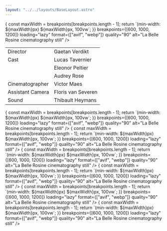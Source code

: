 ```yaml
---
layout: "../../layouts/BaseLayout.astro"
---
```


<section>
    <ProjectHero title={title} synopsis={synopsis} heroImage={heroImage} />
</section>

<section class="hero">    
    <div class="hero-content">
        <Picture
            src='/img/labellerosine/stills/20190223_LaBelleRosine_1.34.2.webp'
            sizes={(breakpoints) => {
                const maxWidth = breakpoints[breakpoints.length - 1];
                return `(min-width: ${maxWidth}px) ${maxWidth}px, 100vw`;
            }}
            breakpoints={[600, 1000, 1200]}
            loading="lazy"   
            format={["avif", "webp"]}
            quality="90"
            alt="La Belle Rosine cinematography still"        
        />
    </div>
</section>

<section class="hero" >
    <div class="hero-content">           
        <table class="table-auto border-separate border-spacing-x-3 text-base-200">
            <tbody>
                <tr>
                    <td class="text-right font-light">Director</td>
                    <td class="text-left font-bold">Gaetan Verdikt</td>
                </tr>       
                <tr>
                    <td class="text-right font-light">Cast</td>
                    <td class="text-left font-bold">Lucas Tavernier</td>
                </tr>
                <tr>
                    <td class="text-right font-light"></td>
                    <td class="text-left font-bold">Eleonor Peltier</td>
                </tr>
                <tr>
                    <td class="text-right font-light"></td>
                    <td class="text-left font-bold">Audrey Rose</td>
                </tr>         
                <tr>
                    <td class="text-right font-light">Cinematographer</td>
                    <td class="text-left font-bold">Victor Maes</td>
                </tr>
                <tr>
                    <td class="text-right font-light">Assistant Camera</td>
                    <td class="text-left font-bold">Floris van Severen</td>
                </tr>
                <tr>
                    <td class="text-right font-light">Sound</td>
                    <td class="text-left font-bold">Thibault Heymans</td>
                </tr>
            </tbody>
        </table>
    </div>  
</section>

<section class="hero">    
    <div class="hero-content flex-col">
        <Picture
            src='/img/labellerosine/stills/20190223_LaBelleRosine_1.33.1.webp'
            sizes={(breakpoints) => {
                const maxWidth = breakpoints[breakpoints.length - 1];
                return `(min-width: ${maxWidth}px) ${maxWidth}px, 100vw`;
            }}
            breakpoints={[600, 1000, 1200]}
            loading="lazy"   
            format={["avif", "webp"]}
            quality="90"
            alt="La Belle Rosine cinematography still"        
        />
        <Picture
            src='/img/labellerosine/stills/20190223_LaBelleRosine_1.109.1.webp'
            sizes={(breakpoints) => {
                const maxWidth = breakpoints[breakpoints.length - 1];
                return `(min-width: ${maxWidth}px) ${maxWidth}px, 100vw`;
            }}
            breakpoints={[600, 1000, 1200]}
            loading="lazy"   
            format={["avif", "webp"]}
            quality="90"
            alt="La Belle Rosine cinematography still"        
        />
        <Picture
            src='/img/labellerosine/stills/20190223_LaBelleRosine_1.115.1.webp'
            sizes={(breakpoints) => {
                const maxWidth = breakpoints[breakpoints.length - 1];
                return `(min-width: ${maxWidth}px) ${maxWidth}px, 100vw`;
            }}
            breakpoints={[600, 1000, 1200]}
            loading="lazy"   
            format={["avif", "webp"]}
            quality="90"
            alt="La Belle Rosine cinematography still"        
        />
        <Picture
            src='/img/labellerosine/stills/20190223_LaBelleRosine_1.107.1.webp'
            sizes={(breakpoints) => {
                const maxWidth = breakpoints[breakpoints.length - 1];
                return `(min-width: ${maxWidth}px) ${maxWidth}px, 100vw`;
            }}
            breakpoints={[600, 1000, 1200]}
            loading="lazy"   
            format={["avif", "webp"]}
            quality="90"
            alt="La Belle Rosine cinematography still"        
        />
        <Picture
            src='/img/labellerosine/stills/20190223_LaBelleRosine_1.45.1.webp'
            sizes={(breakpoints) => {
                const maxWidth = breakpoints[breakpoints.length - 1];
                return `(min-width: ${maxWidth}px) ${maxWidth}px, 100vw`;
            }}
            breakpoints={[600, 1000, 1200]}
            loading="lazy"   
            format={["avif", "webp"]}
            quality="90"
            alt="La Belle Rosine cinematography still"        
        />
        <Picture
            src='/img/labellerosine/stills/20190223_LaBelleRosine_1.93.2.webp'
            sizes={(breakpoints) => {
                const maxWidth = breakpoints[breakpoints.length - 1];
                return `(min-width: ${maxWidth}px) ${maxWidth}px, 100vw`;
            }}
            breakpoints={[600, 1000, 1200]}
            loading="lazy"   
            format={["avif", "webp"]}
            quality="90"
            alt="La Belle Rosine cinematography still"  
        />
    </div>
</section>